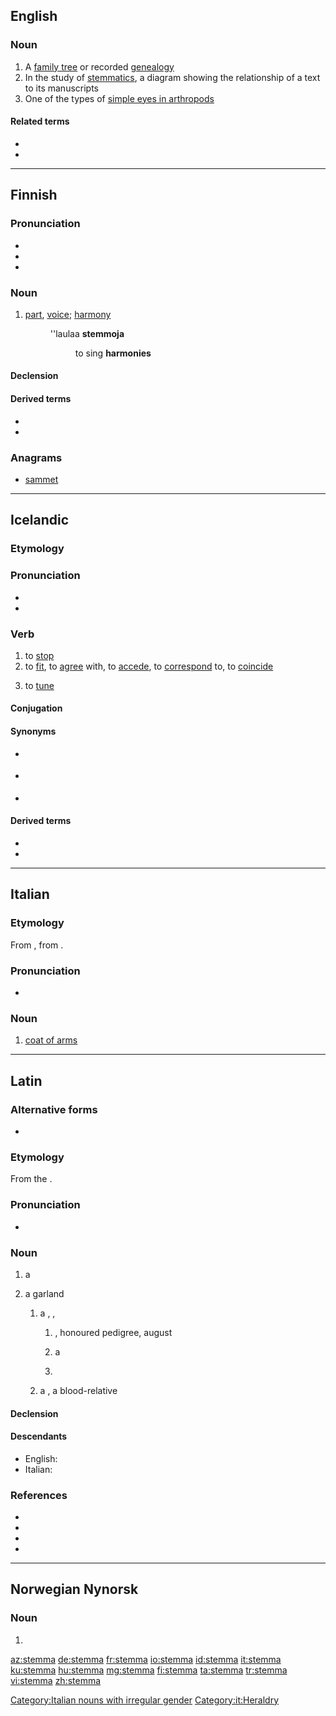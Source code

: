 ==English==
{{wikipedia}}

===Noun===
{{en-noun|stemmata|s}}

# A [[family tree]] or recorded [[genealogy]]
# In the study of [[w:Textual criticism#Stemmatics|stemmatics]], a diagram showing the relationship of a text to its manuscripts
# One of the types of [[w:simple eyes in arthropods#Stemmata|simple eyes in arthropods]]

====Related terms====
* ''{{l|en|stemma codicum}}''
* {{l|en|stemmatics}}

----

==Finnish==

===Pronunciation===
* {{fi-IPA}}
* {{hyphenation|stem|ma|lang=fi}}
* {{rhymes|emːɑ|lang=fi}}

===Noun===
{{wikipedia|lang=fi}}
{{fi-noun}}

# {{lb|fi|music}} [[part]], [[voice]]; [[harmony]] {{gloss|melody played or sung by a particular instrument, voice, or group of instruments or voices, within a polyphonic piece}}
#: ''laulaa '''stemmoja'''
#:: to sing '''harmonies'''

====Declension====
{{fi-decl-kala|stemm|||a}}

====Derived terms====
* {{l|fi|stemmaharjoitus}}
* {{l|fi|stemmalaulu}}

===Anagrams===
* [[sammet#Finnish|sammet]]

----

==Icelandic==

===Etymology===
{{rfe|lang=is}}

===Pronunciation===
* {{IPA|/ˈstɛmːa/|lang=is}}
* {{rhymes|ɛmːa|lang=is}}

===Verb===
{{is-verb-weak|stemmdi|stemmt}}

# to [[stop]]
# to [[fit]], to [[agree]] with, to [[accede]], to [[correspond]] to, to [[coincide]]
# {{lb|is|music|of an instrument}} to [[tune]]

====Conjugation====
{{is-conj-w2|st|e|mm|mp=-}}

====Synonyms====
* {{sense|stop}} {{l|is|stífla}}
* {{sense|fit, agree with}} {{l|is|koma heim}}
* {{sense|tune}} {{l|is|stilla}}

====Derived terms====
* {{l|is|stemma stigu við}}
* {{l|is|stemmdur}}

{{attention|is|add noun, etymology, expand senses}}

----

==Italian==

===Etymology===
From {{der|it|la|stemma}}, from {{der|it|grc|στέμμα}}.

===Pronunciation===
* {{hyphenation|stèm|ma|lang=it}}

===Noun===
{{it-noun|m}}

# [[coat of arms]]

[[Category:Italian nouns with irregular gender]]
[[Category:it:Heraldry]]

----

==Latin==
{{was fwotd|2015|July|1|lang=la}}

===Alternative forms===
* {{alter|la|stegma|stigma||Mediaeval}}

===Etymology===
From the {{der|la|grc|στέμμα}}.

===Pronunciation===
* {{la-IPA|stemma}}

===Noun===
{{la-noun|new=1|stemma|stemmatis|n|third}}

# {{lb|la|post-Classical|in general}} a {{l|en|garland}} {{non-gloss definition|or|lang=la}} {{l|en|wreath}}
# {{lb|la|post-Augustan|in particular}} a garland {{non-gloss definition|hung upon an ancestral image|lang=la}}
## {{lb|la|transferred sense}} a {{l|en|pedigree}}, {{l|en|geneagram}}, {{non-gloss definition|or|lang=la}} {{l|en|family tree}}
### {{lb|la|figurative}} {{l|en|nobility}}, honoured pedigree, august {{l|en|lineage}}
###: {{ux|la|[[argentum|argentī]] [[fumosus|fūmōsa]] [[suī]] '''stemmata''' [[narro|nārrāre]]}}
### {{lb|la|Medieval Latin}} a {{l|en|crown}}
###: {{ux|la|[[ā]] '''stemmate''' [[ūsque]] [[subucula|subūculam]] [[cultus|cultū]] [[regalis|rēgālī]] [[exutus|exūtī]]}}
### {{lb|la|Medieval Latin}} {{l|en|wergeld}}
## {{lb|la|Medieval Latin}} a {{l|en|kinsman}}, a blood-relative

====Declension====
{{la-decl-3rd-N|stemma}}

====Descendants====
* English: {{l|en|stemma}}
* Italian: {{l|it|stemma}}

===References===
* {{R:L&S|stemma}}
* {{R:Gaffiot|stemma|p=1,476/3}}
* {{R:OLD|1|stemma|1,817/3}}
* {{R:Niermeyer|stemma|991/1}}

----

==Norwegian Nynorsk==

===Noun===
{{head|nn|noun form|g=f}}

# {{inflection of|stemme||definite|s|lang=nn}}

[[az:stemma]]
[[de:stemma]]
[[fr:stemma]]
[[io:stemma]]
[[id:stemma]]
[[it:stemma]]
[[ku:stemma]]
[[hu:stemma]]
[[mg:stemma]]
[[fi:stemma]]
[[ta:stemma]]
[[tr:stemma]]
[[vi:stemma]]
[[zh:stemma]]